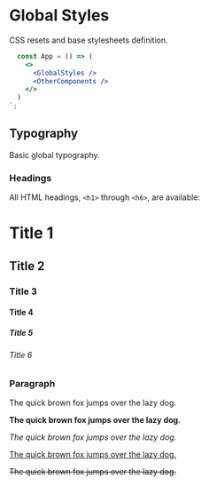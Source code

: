 

<Meta title="Styles/GlobalStyles" />

# Global Styles

CSS resets and base stylesheets definition.

```jsx
  const App = () => (
    <>
      <GlobalStyles />
      <OtherComponents />
    </>
  )
`;
```

## Typography

Basic global typography.

### Headings

All HTML headings, `<h1>` through `<h6>`, are available:

<Preview>
  <Story name="Headings">
    <div>
      <h1>Title 1</h1>
      <h2>Title 2</h2>
      <h3>Title 3</h3>
      <h4>Title 4</h4>
      <h5>Title 5</h5>
      <h6>Title 6</h6>
    </div>
  </Story>
</Preview>

### Paragraph

<Preview>
  <Story name="Paragraph">
    <div>
      <p>The quick brown fox jumps over the lazy dog.</p>
      <p>
        <strong>The quick brown fox jumps over the lazy dog.</strong>
      </p>
      <p>
        <em>The quick brown fox jumps over the lazy dog.</em>
      </p>
      <p>
        <u>The quick brown fox jumps over the lazy dog.</u>
      </p>
      <p>
        <s>The quick brown fox jumps over the lazy dog.</s>
      </p>
    </div>
  </Story>
</Preview>
